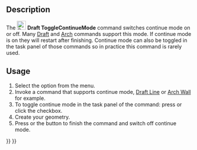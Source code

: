 <languages/>
<translate>

<!--T:6-->
{{Docnav
|
|
|[[Draft_Workbench|Draft]]
|IconL=
|IconR=
|IconC=Workbench_Draft.svg
}}

<!--T:11-->
{{VeryImportantMessage|THIS COMMAND IS OBSOLETE<br>
It is not available in {{VersionPlus|0.22}}. Use the {{MenuCommand|Continue}} checkbox in the task panel of commands that support this mode instead.}}

<!--T:1-->
{{GuiCommand
|Name=Draft ToggleContinueMode
|MenuLocation=Utilities → Toggle continue mode
|Workbenches=[[Draft_Workbench|Draft]]
}}

==Description== <!--T:9--> 

<!--T:2-->
The [[Image:Draft_ToggleContinueMode.svg|24px]] '''Draft ToggleContinueMode''' command switches continue mode on or off. Many [[Draft_Workbench|Draft]] and [[Arch_Workbench|Arch]] commands support this mode. If continue mode is on they will restart after finishing. Continue mode can also be toggled in the task panel of those commands so in practice this command is rarely used.

==Usage== <!--T:10--> 

<!--T:3-->
# Select the {{MenuCommand|Utilities → [[Image:Draft_ToggleContinueMode.svg|16px]] Toggle continue mode}} option from the menu.
# Invoke a command that supports continue mode, [[Draft_Line|Draft Line]] or [[Arch_Wall|Arch Wall]] for example.
# To toggle continue mode in the task panel of the command: press {{KEY|T}} or click the {{MenuCommand|Continue}} checkbox.
# Create your geometry.
# Press {{KEY|Esc}} or the {{Button|Close}} button to finish the command and switch off continue mode.


<!--T:5-->
{{Docnav
|
|
|[[Draft_Workbench|Draft]]
|IconL=
|IconR=
|IconC=Workbench_Draft.svg
}}

</translate>
{{Draft Tools navi{{#translation:}}}}
{{Userdocnavi{{#translation:}}}}